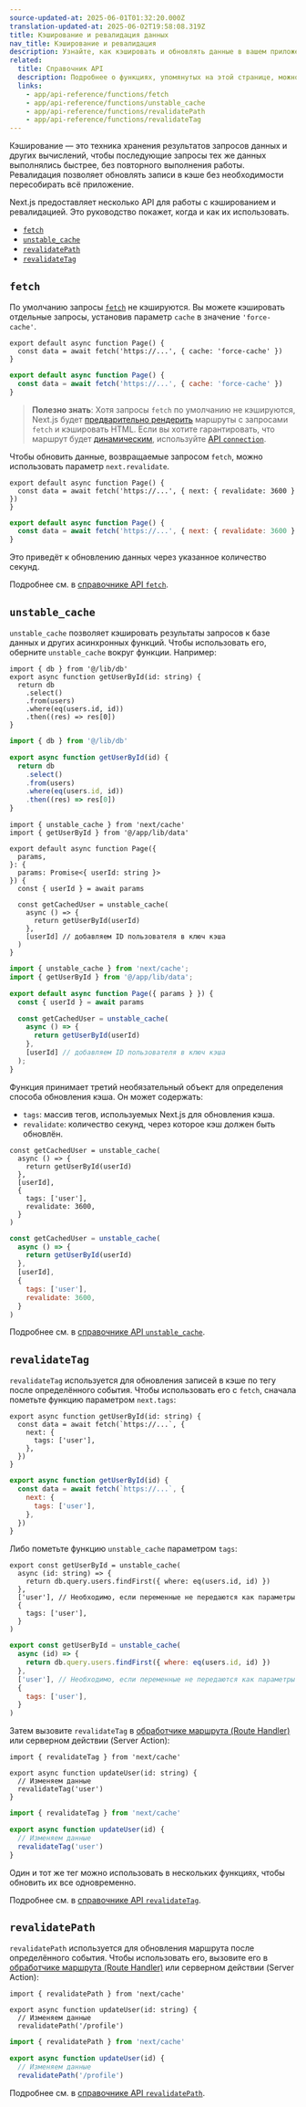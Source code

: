 ```yaml
---
source-updated-at: 2025-06-01T01:32:20.000Z
translation-updated-at: 2025-06-02T19:58:08.319Z
title: Кэширование и ревалидация данных
nav_title: Кэширование и ревалидация
description: Узнайте, как кэшировать и обновлять данные в вашем приложении.
related:
  title: Справочник API
  description: Подробнее о функциях, упомянутых на этой странице, можно узнать в справочнике API.
  links:
    - app/api-reference/functions/fetch
    - app/api-reference/functions/unstable_cache
    - app/api-reference/functions/revalidatePath
    - app/api-reference/functions/revalidateTag
---
```


Кэширование — это техника хранения результатов запросов данных и других вычислений, чтобы последующие запросы тех же данных выполнялись быстрее, без повторного выполнения работы. Ревалидация позволяет обновлять записи в кэше без необходимости пересобирать всё приложение.

Next.js предоставляет несколько API для работы с кэшированием и ревалидацией. Это руководство покажет, когда и как их использовать.

- [`fetch`](#fetch)
- [`unstable_cache`](#unstable_cache)
- [`revalidatePath`](#revalidatepath)
- [`revalidateTag`](#revalidatetag)

## `fetch`

По умолчанию запросы [`fetch`](/docs/app/api-reference/functions/fetch) не кэшируются. Вы можете кэшировать отдельные запросы, установив параметр `cache` в значение `'force-cache'`.

```tsx filename="app/page.tsx" switcher
export default async function Page() {
  const data = await fetch('https://...', { cache: 'force-cache' })
}
```

```jsx filename="app/page.jsx" switcher
export default async function Page() {
  const data = await fetch('https://...', { cache: 'force-cache' })
}
```

> **Полезно знать**: Хотя запросы `fetch` по умолчанию не кэшируются, Next.js будет [предварительно рендерить](/docs/app/getting-started/partial-prerendering#static-rendering) маршруты с запросами `fetch` и кэшировать HTML. Если вы хотите гарантировать, что маршрут будет [динамическим](/docs/app/getting-started/partial-prerendering#dynamic-rendering), используйте [API `connection`](/docs/app/api-reference/functions/connection).

Чтобы обновить данные, возвращаемые запросом `fetch`, можно использовать параметр `next.revalidate`.

```tsx filename="app/page.tsx" switcher
export default async function Page() {
  const data = await fetch('https://...', { next: { revalidate: 3600 } })
}
```

```jsx filename="app/page.jsx" switcher
export default async function Page() {
  const data = await fetch('https://...', { next: { revalidate: 3600 } })
}
```

Это приведёт к обновлению данных через указанное количество секунд.

Подробнее см. в [справочнике API `fetch`](/docs/app/api-reference/functions/fetch).

## `unstable_cache`

`unstable_cache` позволяет кэшировать результаты запросов к базе данных и других асинхронных функций. Чтобы использовать его, оберните `unstable_cache` вокруг функции. Например:

```tsx filename="app/lib/data.ts swichter
import { db } from '@/lib/db'
export async function getUserById(id: string) {
  return db
    .select()
    .from(users)
    .where(eq(users.id, id))
    .then((res) => res[0])
}
```

```jsx filename="app/lib/data.js" switcher
import { db } from '@/lib/db'

export async function getUserById(id) {
  return db
    .select()
    .from(users)
    .where(eq(users.id, id))
    .then((res) => res[0])
}
```

```tsx filename="app/page.tsx" highlight={2,11,13} switcher
import { unstable_cache } from 'next/cache'
import { getUserById } from '@/app/lib/data'

export default async function Page({
  params,
}: {
  params: Promise<{ userId: string }>
}) {
  const { userId } = await params

  const getCachedUser = unstable_cache(
    async () => {
      return getUserById(userId)
    },
    [userId] // добавляем ID пользователя в ключ кэша
  )
}
```

```jsx filename="app/page.jsx" highlight={2,7,9} switcher
import { unstable_cache } from 'next/cache';
import { getUserById } from '@/app/lib/data';

export default async function Page({ params } }) {
  const { userId } = await params

  const getCachedUser = unstable_cache(
    async () => {
      return getUserById(userId)
    },
    [userId] // добавляем ID пользователя в ключ кэша
  );
}
```

Функция принимает третий необязательный объект для определения способа обновления кэша. Он может содержать:

- `tags`: массив тегов, используемых Next.js для обновления кэша.
- `revalidate`: количество секунд, через которое кэш должен быть обновлён.

```tsx filename="app/page.tsx" highlight={6-9} switcher
const getCachedUser = unstable_cache(
  async () => {
    return getUserById(userId)
  },
  [userId],
  {
    tags: ['user'],
    revalidate: 3600,
  }
)
```

```jsx filename="app/page.js" highlight={6-9} switcher
const getCachedUser = unstable_cache(
  async () => {
    return getUserById(userId)
  },
  [userId],
  {
    tags: ['user'],
    revalidate: 3600,
  }
)
```

Подробнее см. в [справочнике API `unstable_cache`](/docs/app/api-reference/functions/unstable_cache).

## `revalidateTag`

`revalidateTag` используется для обновления записей в кэше по тегу после определённого события. Чтобы использовать его с `fetch`, сначала пометьте функцию параметром `next.tags`:

```tsx filename="app/lib/data.ts" highlight={3-5} switcher
export async function getUserById(id: string) {
  const data = await fetch(`https://...`, {
    next: {
      tags: ['user'],
    },
  })
}
```

```jsx filename="app/lib/data.js" highlight={3-5} switcher
export async function getUserById(id) {
  const data = await fetch(`https://...`, {
    next: {
      tags: ['user'],
    },
  })
}
```

Либо пометьте функцию `unstable_cache` параметром `tags`:

```tsx filename="app/lib/data.ts" highlight={6-8} switcher
export const getUserById = unstable_cache(
  async (id: string) => {
    return db.query.users.findFirst({ where: eq(users.id, id) })
  },
  ['user'], // Необходимо, если переменные не передаются как параметры
  {
    tags: ['user'],
  }
)
```

```jsx filename="app/lib/data.js" highlight={6-8} switcher
export const getUserById = unstable_cache(
  async (id) => {
    return db.query.users.findFirst({ where: eq(users.id, id) })
  },
  ['user'], // Необходимо, если переменные не передаются как параметры
  {
    tags: ['user'],
  }
)
```

Затем вызовите `revalidateTag` в [обработчике маршрута (Route Handler)](/docs/app/api-reference/file-conventions/route) или серверном действии (Server Action):

```tsx filename="app/lib/actions.ts" highlight={1} switcher
import { revalidateTag } from 'next/cache'

export async function updateUser(id: string) {
  // Изменяем данные
  revalidateTag('user')
}
```

```jsx filename="app/lib/actions.js" highlight={1} switcher
import { revalidateTag } from 'next/cache'

export async function updateUser(id) {
  // Изменяем данные
  revalidateTag('user')
}
```

Один и тот же тег можно использовать в нескольких функциях, чтобы обновить их все одновременно.

Подробнее см. в [справочнике API `revalidateTag`](/docs/app/api-reference/functions/revalidateTag).

## `revalidatePath`

`revalidatePath` используется для обновления маршрута после определённого события. Чтобы использовать его, вызовите его в [обработчике маршрута (Route Handler)](/docs/app/api-reference/file-conventions/route) или серверном действии (Server Action):

```tsx filename="app/lib/actions.ts" highlight={1} switcher
import { revalidatePath } from 'next/cache'

export async function updateUser(id: string) {
  // Изменяем данные
  revalidatePath('/profile')
```

```jsx filename="app/lib/actions.js" highlight={1} switcher
import { revalidatePath } from 'next/cache'

export async function updateUser(id) {
  // Изменяем данные
  revalidatePath('/profile')
```

Подробнее см. в [справочнике API `revalidatePath`](/docs/app/api-reference/functions/revalidatePath).